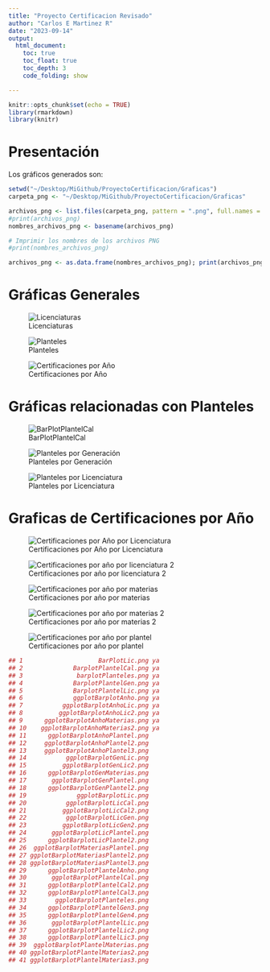 ```yaml
---
title: "Proyecto Certificacion Revisado"
author: "Carlos E Martinez R"
date: "2023-09-14"
output:
  html_document:
    toc: true
    toc_float: true
    toc_depth: 3
    code_folding: show

---
```


```r
knitr::opts_chunk$set(echo = TRUE)
library(rmarkdown)
library(knitr)
```


# Presentación

Los gráficos generados son: 

```r
setwd("~/Desktop/MiGithub/ProyectoCertificacion/Graficas")
carpeta_png <- "~/Desktop/MiGithub/ProyectoCertificacion/Graficas"

archivos_png <- list.files(carpeta_png, pattern = ".png", full.names = TRUE)
#print(archivos_png)
nombres_archivos_png <- basename(archivos_png)

# Imprimir los nombres de los archivos PNG
#print(nombres_archivos_png)

archivos_png <- as.data.frame(nombres_archivos_png); print(archivos_png)
```

# Gráficas Generales


![Licenciaturas](BarPlotLic.png)


![Planteles](barPlotPlanteles.png)

![Certificaciones por Año](ggplotBarplotAnho.png)

# Gráficas relacionadas con Planteles

![BarPlotPlantelCal](BarPlotPlantelCal.png)

![Planteles por Generación](BarplotPlantelGen.png)


![Planteles por Licenciatura](BarplotPlantelLic.png)


# Graficas de Certificaciones por Año

![Certificaciones por Año por Licenciatura](ggplotBarplotAnhoLic.png)

![Certificaciones por año por licenciatura 2](ggplotBarplotAnhoLic2.png)



![Certificaciones por año por materias](ggplotBarplotAnhoMaterias.png)

![Certificaciones por año por materias 2](ggplotBarplotAnhoMaterias2.png)

![Certificaciones por año por plantel](ggplotBarplotAnhoPlantel.png)

```r
## 1                     BarPlotLic.png ya
## 2              BarplotPlantelCal.png ya
## 3               barplotPlanteles.png ya
## 4              BarplotPlantelGen.png ya
## 5              BarplotPlantelLic.png ya
## 6              ggplotBarplotAnho.png ya
## 7           ggplotBarplotAnhoLic.png ya
## 8          ggplotBarplotAnhoLic2.png ya
## 9      ggplotBarplotAnhoMaterias.png ya
## 10    ggplotBarplotAnhoMaterias2.png ya
## 11      ggplotBarplotAnhoPlantel.png
## 12     ggplotBarplotAnhoPlantel2.png
## 13     ggplotBarplotAnhoPlantel3.png
## 14           ggplotBarplotGenLic.png
## 15          ggplotBarplotGenLic2.png
## 16      ggplotBarplotGenMaterias.png
## 17       ggplotBarplotGenPlantel.png
## 18      ggplotBarplotGenPlantel2.png
## 19              ggplotBarplotLic.png
## 20           ggplotBarplotLicCal.png
## 21          ggplotBarplotLicCal2.png
## 22           ggplotBarplotLicGen.png
## 23          ggplotBarplotLicGen2.png
## 24       ggplotBarplotLicPlantel.png
## 25      ggplotBarplotLicPlantel2.png
## 26  ggplotBarplotMateriasPlantel.png
## 27 ggplotBarplotMateriasPlantel2.png
## 28 ggplotBarplotMateriasPlantel3.png
## 29      ggplotBarplotPlantelAnho.png
## 30       ggplotBarplotPlantelCal.png
## 31      ggplotBarplotPlantelCal2.png
## 32      ggplotBarplotPlantelCal3.png
## 33        ggplotBarplotPlanteles.png
## 34      ggplotBarplotPlantelGen3.png
## 35      ggplotBarplotPlantelGen4.png
## 36       ggplotBarplotPlantelLic.png
## 37      ggplotBarplotPlantelLic2.png
## 38      ggplotBarplotPlantelLic3.png
## 39  ggplotBarplotPlantelMaterias.png
## 40 ggplotBarplotPlantelMaterias2.png
## 41 ggplotBarplotPlantelMaterias3.png
```

